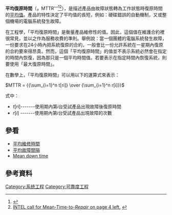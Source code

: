 {{redirect|MTTR}}
'''平均復原時間'''（{{lang|en|'''Mean time to recovery}}'''，'''MTTR'''<ref>{{Cite web |url=http://www.pcmag.com/encyclopedia_term/0%2C2542%2Ct%3Dmean+time+to+repair%26i%3D47418%2C00.asp |title=Also refer to "Mean Time To Repair" or "Mean Time To Restore" |accessdate=2020-10-09 |archive-date=2012-10-06 |archive-url=https://web.archive.org/web/20121006015103/http://www.pcmag.com/encyclopedia_term/0%2C2542%2Ct%3Dmean+time+to+repair%26i%3D47418%2C00.asp |dead-url=no }}</ref><ref>[ftp://download.intel.com/design/servers/ISM/docs/317987.pdf INTEL call for Mean-Time-to-''Repair'' on page 4 left.] {{webarchive|url=https://web.archive.org/web/20080315095317/http://download.intel.com/design/servers/ism/docs/317987.pdf |date=2008-03-15 }}</ref>），是描述產品由故障狀態轉為工作狀態時復原時間的[[平均值|平均值]]。產品的特性決定了平均值的長短，例如：硬碟錯誤的自動機制，又或整個機場的電腦系統發生故障。

在工程學，「平均復原時間」是衡量產品維修性的值。因此，這個值在維護合約裡很常見，並以之作為服務收費的準則。舉例說：當一個團體的電腦系統發生故障，一份要求在24小時內把系統復原的合約，一般會比一份允許系統在一星期內復原的合約要來得昂貴。然而，這個「平均復原時間」的值並不表示系統必然會在指定的時間內恢復，因為那只是一個平均時間值。若要表示在指定時間內恢復系統，則要使用「最大復原時間」。

在數學上，「平均復原時間」可以用以下的運算式來表示：

<math>MTTR = {{\sum_{i=1}^n t[ri]} \over {\sum_{i=1}^n r[i]}}</math>

式中： 
* <math>t[ri]</math>-------使用期內第<math>i</math>台受試產品出現故障後復原時間
* <math>r[i]</math> -------使用期內第<math>i</math>台受試產品出現故障的次數

== 參看 ==
* [[平均維修時間|平均維修時間]]
* [[平均故障間隔|平均故障間隔]]
* [[Mean_down_time|Mean down time]]

== 參考資料 ==
{{reflist}}

[[Category:系统工程|Category:系统工程]]
[[Category:可靠度工程|Category:可靠度工程]]

{{Business-stub}}

<!-- ''This article was originally based on material from the [[Free_On-line_Dictionary_of_Computing|Free On-line Dictionary of Computing]], used with [[Wikipedia:Foldoc_license|permission]]. Update as needed.'' -->